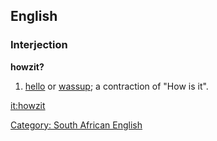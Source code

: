==English==

===Interjection===
'''howzit?'''

#{{slang|South African}} [[hello]] or [[wassup]]; a contraction of "How is it".

[[Category: South African English]]

[[it:howzit]]